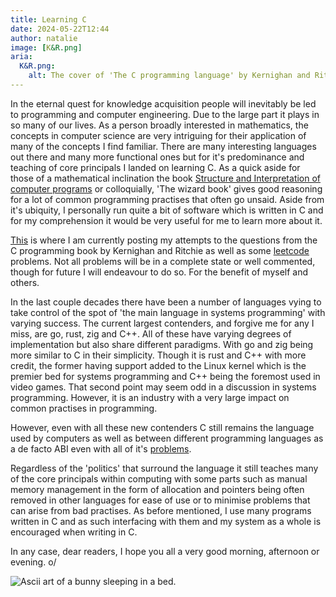 ```yaml
---
title: Learning C 
date: 2024-05-22T12:44
author: natalie
image: [K&R.png]
aria:
  K&R.png:
    alt: The cover of 'The C programming language' by Kernighan and Ritchie.
---
```


In the eternal quest for knowledge acquisition people will inevitably be led to programming and computer engineering. Due to the large part it plays in so many of our lives. As a person broadly interested in mathematics, the concepts in computer science are very intriguing for their application of many of the concepts I find familiar. There are many interesting languages out there and many more functional ones but for it's predominance and teaching of core principals I landed on learning C. As a quick aside for those of a mathematical inclination the book [Structure and Interpretation of computer programs](https://web.mit.edu/6.001/6.037/) or colloquially, 'The wizard book' gives good reasoning for a lot of common programming practises that often go unsaid. Aside from it's ubiquity, I personally run quite a bit of software which is written in C and for my comprehension it would be very useful for me to learn more about it.

[This](https://github.com/reluekiss/C-learning.git) is where I am currently posting my attempts to the questions from the C programming book by Kernighan and Ritchie as well as some [leetcode](https://leetcode.com/problemset/) problems. Not all problems will be in a complete state or well commented, though for future I will endeavour to do so. For the benefit of myself and others.

In the last couple decades there have been a number of languages vying to take control of the spot of 'the main language in systems programming' with varying success. The current largest contenders, and forgive me for any I miss, are go, rust, zig and C++. All of these have varying degrees of implementation but also share different paradigms. With go and zig being more similar to C in their simplicity. Though it is rust and C++ with more credit, the former having support added to the Linux kernel which is the premier bed for systems programming and C++ being the foremost used in video games. That second point may seem odd in a discussion in systems programming. However, it is an industry with a very large impact on common practises in programming.

However, even with all these new contenders C still remains the language used by computers as well as between different programming languages as a de facto ABI even with all of it's [problems](https://thephd.dev/to-save-c-we-must-save-abi-fixing-c-function-abi). 

Regardless of the 'politics' that surround the language it still teaches many of the core principals within computing with some parts such as manual memory management in the form of allocation and pointers being often removed in other languages for ease of use or to minimise problems that can arise from bad practises. As before mentioned, I use many programs written in C and as such interfacing with them and my system as a whole is encouraged when writing in C.

In any case, dear readers, I hope you all a very good morning, afternoon or evening. o/

<Image src={myImage} alt="Ascii art of a bunny sleeping in a bed." />
